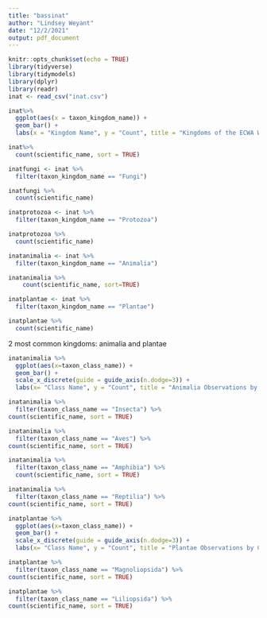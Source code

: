 ```yaml
---
title: "bassinat"
author: "Lindsey Weyant"
date: "12/2/2021"
output: pdf_document
---
```


```r
knitr::opts_chunk$set(echo = TRUE)
library(tidyverse)
library(tidymodels)
library(dplyr)
library(readr)
inat <- read_csv("inat.csv")
```

```r
inat%>%
  ggplot(aes(x = taxon_kingdom_name)) +
  geom_bar() +
  labs(x = "Kingdom Name", y = "Count", title = "Kingdoms of the ECWA Watershed")
```

```r
inat%>%
  count(scientific_name, sort = TRUE)
```

```r
inatfungi <- inat %>%
  filter(taxon_kingdom_name == "Fungi")
```
```r
inatfungi %>%
  count(scientific_name)
```
```r
inatprotozoa <- inat %>%
  filter(taxon_kingdom_name == "Protozoa")
```
```r
inatprotozoa %>%
  count(scientific_name)
```
```r
inatanimalia <- inat %>%
  filter(taxon_kingdom_name == "Animalia")
```
```r
inatanimalia %>%
    count(scientific_name, sort=TRUE)
```
```r
inatplantae <- inat %>%
  filter(taxon_kingdom_name == "Plantae")
```
```r
inatplantae %>%
  count(scientific_name)
```

2 most common kingdoms: animalia and plantae

```r
inatanimalia %>%
  ggplot(aes(x=taxon_class_name)) +
  geom_bar() +
  scale_x_discrete(guide = guide_axis(n.dodge=3)) +
  labs(x= "Class Name", y = "Count", title = "Animalia Observations by Class")
```

```r
inatanimalia %>%
  filter(taxon_class_name == "Insecta") %>%
count(scientific_name, sort = TRUE)
```

```r
inatanimalia %>%
  filter(taxon_class_name == "Aves") %>%
count(scientific_name, sort = TRUE)
```

```r
inatanimalia %>%
  filter(taxon_class_name == "Amphibia") %>%
  count(scientific_name, sort = TRUE)
```

```r
inatanimalia %>%
  filter(taxon_class_name == "Reptilia") %>%
count(scientific_name, sort = TRUE)
```

```r
inatplantae %>%
  ggplot(aes(x=taxon_class_name)) +
  geom_bar() +
  scale_x_discrete(guide = guide_axis(n.dodge=3)) +
  labs(x= "Class Name", y = "Count", title = "Plantae Observations by Class")
```

```r
inatplantae %>%
  filter(taxon_class_name == "Magnoliopsida") %>%
count(scientific_name, sort = TRUE)
```

```r
inatplantae %>%
  filter(taxon_class_name == "Liliopsida") %>%
count(scientific_name, sort = TRUE)
```



